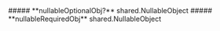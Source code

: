 
<Collapsible>
    ##### **nullableOptionalObj?** shared.NullableObject
    <Collapsible.Break/>
    <NullableObject/>
</Collapsible>

<Collapsible>
    ##### **nullableRequiredObj** shared.NullableObject
    <Collapsible.Break/>
    <NullableObject/>
</Collapsible>

